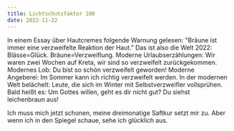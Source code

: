 ```yaml
---
title: Lichtschutzfaktor 100
date: 2022-11-22
---
```

In einem Essay über Hautcremes folgende Warnung gelesen: "Bräune ist immer eine verzweifelte Reaktion der Haut." Das ist also die Welt 2022: Blässe=Glück. Bräune=Verzweiflung. Moderne Urlaubserzählungen: Wir waren zwei Wochen auf Kreta, wir sind so verzweifelt zurückgekommen. Modernes Lob: Du bist so schön verzweifelt geworden! Moderne Angeberei: Im Sommer kann ich richtig verzweifelt werden. In der modernen Welt belächelt: Leute, die sich im Winter mit Selbstverzweifler vollsprühen. Bald heißt es: Um Gottes willen, geht es dir nicht gut? Du siehst leichenbraun aus!

Ich muss mich jetzt schonen, meine dreimonatige Saftkur setzt mir zu. Aber wenn ich in den Spiegel schaue, sehe ich glücklich aus.